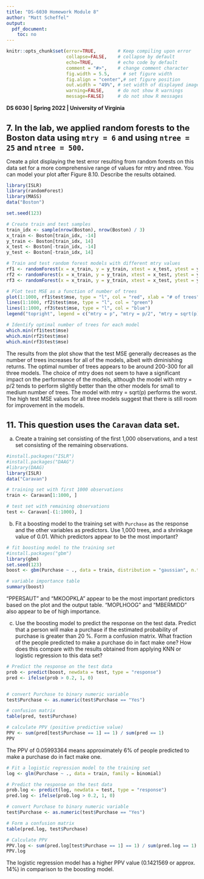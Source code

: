 ```yaml
---
title: "DS-6030 Homework Module 8"
author: "Matt Scheffel"
output:
  pdf_document:
    toc: no
---
```


<!--- Below are global settings for knitr. You can override any of them by adding the changes to individual chunks --->


```r
knitr::opts_chunk$set(error=TRUE,        # Keep compiling upon error
                      collapse=FALSE,    # collapse by default
                      echo=TRUE,         # echo code by default
                      comment = "#>",    # change comment character
                      fig.width = 5.5,     # set figure width
                      fig.align = "center",# set figure position
                      out.width = "49%", # set width of displayed images
                      warning=FALSE,     # do not show R warnings
                      message=FALSE)     # do not show R messages
```

<!--- Change font size for headers --->
<style>
h1.title { font-size: 28px; }
h1 { font-size: 22px; }
h2 { font-size: 18px; }
h3 { font-size: 14px; }
</style>

**DS 6030 | Spring 2022 | University of Virginia **


# 7. In the lab, we applied random forests to the Boston data using `mtry = 6` and using `ntree = 25` and `ntree = 500`. 

Create a plot displaying the test error resulting from random forests on this data set for a more comprehensive range of values for mtry and ntree. You can model your plot after Figure 8.10. Describe the results obtained.

```r
library(ISLR)
library(randomForest)
library(MASS)
data("Boston")

set.seed(123)

# Create train and test samples
train_idx <- sample(nrow(Boston), nrow(Boston) / 3)
x_train <- Boston[train_idx, -14]
y_train <- Boston[train_idx, 14]
x_test <- Boston[-train_idx, -14]
y_test <- Boston[-train_idx, 14]

# Train and test random forest models with different mtry values
rf1 <- randomForest(x = x_train, y = y_train, xtest = x_test, ytest = y_test, mtry = ncol(Boston) - 1, ntree = 1000)
rf2 <- randomForest(x = x_train, y = y_train, xtest = x_test, ytest = y_test, mtry = floor((ncol(Boston) - 1) / 2), ntree = 1000)
rf3 <- randomForest(x = x_train, y = y_train, xtest = x_test, ytest = y_test, mtry = floor(sqrt(ncol(Boston) - 1)), ntree = 1000)

# Plot test MSE as a function of number of trees
plot(1:1000, rf1$test$mse, type = "l", col = "red", xlab = "# of trees", ylab = "Test MSE", ylim = c(13, 20))
lines(1:1000, rf2$test$mse, type = "l", col = "green")
lines(1:1000, rf3$test$mse, type = "l", col = "blue")
legend("topright", legend = c("mtry = p", "mtry = p/2", "mtry = sqrt(p)"), col = c("red", "green", "blue"), lty = 1, cex = 1)

# Identify optimal number of trees for each model
which.min(rf1$test$mse)
which.min(rf2$test$mse)
which.min(rf3$test$mse)

```

The results from the plot show that the test MSE generally decreases as the number of trees increases for all of the models, albeit with diminishing returns. The optimal number of trees appears to be around 200-300 for all three models. The choice of mtry does not seem to have a significant impact on the performance of the models, although the model with mtry = p/2 tends to perform slightly better than the other models for small to medium number of trees. The model with mtry = sqrt(p) performs the worst. The high test MSE values for all three models suggest that there is still room for improvement in the models.

# 11. This question uses the `Caravan` data set.

(a) Create a training set consisting of the first 1,000 observations, and a test set consisting of the remaining observations.

```r
#install.packages("ISLR")
#install.packages("DAAG")
#library(DAAG)
library(ISLR)
data("Caravan")

# training set with first 1000 observations
train <- Caravan[1:1000, ]

# test set with remaining observations
test <- Caravan[-(1:1000), ]
```

(b) Fit a boosting model to the training set with `Purchase` as the response and the other variables as predictors. Use 1,000 trees, and a shrinkage value of 0.01. Which predictors appear to be the most important?

```r
# fit boosting model to the training set
#install.packages("gbm")
library(gbm)
set.seed(123)
boost <- gbm(Purchase ~ ., data = train, distribution = "gaussian", n.trees = 1000, shrinkage = 0.01)

# variable importance table
summary(boost)
```

"PPERSAUT" and "MKOOPKLA" appear to be the most important predictors based on the plot and the output table. "MOPLHOOG" and "MBERMIDD" also appear to be of high importance.

(c) Use the boosting model to predict the response on the test data. Predict that a person will make a purchase if the estimated probability of purchase is greater than 20 %. Form a confusion matrix. What fraction of the people predicted to make a purchase do in fact make one? How does this compare with the results obtained from applying KNN or logistic regression to this data set?

```r
# Predict the response on the test data
prob <- predict(boost, newdata = test, type = "response")
pred <- ifelse(prob > 0.2, 1, 0)


# convert Purchase to binary numeric variable
test$Purchase <- as.numeric(test$Purchase == "Yes")

# confusion matrix
table(pred, test$Purchase)

# calculate PPV (positive predictive value)
PPV <- sum(pred[test$Purchase == 1] == 1) / sum(pred == 1)
PPV
```

The PPV of 0.05993364 means approximately 6% of people predicted to make a purchase do in fact make one.

```r
# Fit a logistic regression model to the training set
log <- glm(Purchase ~ ., data = train, family = binomial)

# Predict the response on the test data
prob.log <- predict(log, newdata = test, type = "response")
pred.log <- ifelse(prob.log > 0.2, 1, 0)

# convert Purchase to binary numeric variable
test$Purchase <- as.numeric(test$Purchase == "Yes")

# Form a confusion matrix
table(pred.log, test$Purchase)

# Calculate PPV
PPV.log <- sum(pred.log[test$Purchase == 1] == 1) / sum(pred.log == 1)
PPV.log
```

The logistic regression model has a higher PPV value (0.1421569 or approx. 14%) in comparison to the boosting model.

